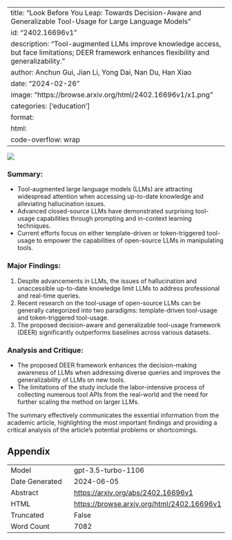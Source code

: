 
---
title: "Look Before You Leap: Towards Decision-Aware and Generalizable Tool-Usage for Large Language Models"
id: "2402.16696v1"
description: "Tool-augmented LLMs improve knowledge access, but face limitations; DEER framework enhances flexibility and generalizability."
author: Anchun Gui, Jian Li, Yong Dai, Nan Du, Han Xiao
date: "2024-02-26"
image: "https://browse.arxiv.org/html/2402.16696v1/x1.png"
categories: ['education']
format:
  html:
    code-overflow: wrap
---

![](https://browse.arxiv.org/html/2402.16696v1/x1.png)

### Summary:
- Tool-augmented large language models (LLMs) are attracting widespread attention when accessing up-to-date knowledge and alleviating hallucination issues.
- Advanced closed-source LLMs have demonstrated surprising tool-usage capabilities through prompting and in-context learning techniques.
- Current efforts focus on either template-driven or token-triggered tool-usage to empower the capabilities of open-source LLMs in manipulating tools.

### Major Findings:
1. Despite advancements in LLMs, the issues of hallucination and unaccessible up-to-date knowledge limit LLMs to address professional and real-time queries.
2. Recent research on the tool-usage of open-source LLMs can be generally categorized into two paradigms: template-driven tool-usage and token-triggered tool-usage.
3. The proposed decision-aware and generalizable tool-usage framework (DEER) significantly outperforms baselines across various datasets.

### Analysis and Critique:
- The proposed DEER framework enhances the decision-making awareness of LLMs when addressing diverse queries and improves the generalizability of LLMs on new tools.
- The limitations of the study include the labor-intensive process of collecting numerous tool APIs from the real-world and the need for further scaling the method on larger LLMs.

The summary effectively communicates the essential information from the academic article, highlighting the most important findings and providing a critical analysis of the article's potential problems or shortcomings.

## Appendix

|          |          |
|----------|----------|
| Model     | gpt-3.5-turbo-1106       |
| Date Generated     | 2024-06-05       |
| Abstract | [https://arxiv.org/abs/2402.16696v1](https://arxiv.org/abs/2402.16696v1)        |
| HTML     | [https://browse.arxiv.org/html/2402.16696v1](https://browse.arxiv.org/html/2402.16696v1)       |
| Truncated       | False       |
| Word Count       | 7082       |